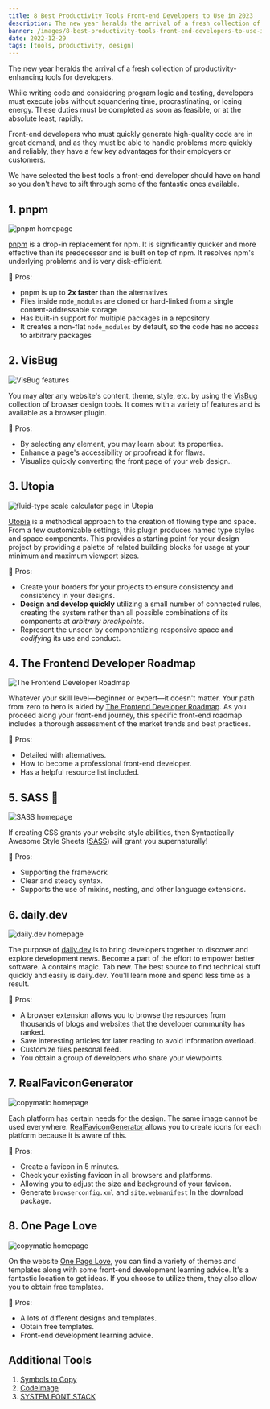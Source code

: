 ```yaml
---
title: 8 Best Productivity Tools Front-end Developers to Use in 2023
description: The new year heralds the arrival of a fresh collection of productivity-enhancing tools for developers. While writing code and considering program logic and testing, developers must execute jobs without squandering time, procrastinating, or losing energy. These duties must be completed as soon as feasible, or at the absolute least, rapidly.
banner: /images/8-best-productivity-tools-front-end-developers-to-use-in-2023/og.jpeg
date: 2022-12-29
tags: [tools, productivity, design]
---
```


The new year heralds the arrival of a fresh collection of productivity-enhancing tools for developers.

While writing code and considering program logic and testing, developers must execute jobs without squandering time, procrastinating, or losing energy. These duties must be completed as soon as feasible, or at the absolute least, rapidly.

Front-end developers who must quickly generate high-quality code are in great demand, and as they must be able to handle problems more quickly and reliably, they have a few key advantages for their employers or customers.

We have selected the best tools a front-end developer should have on hand so you don't have to sift through some of the fantastic ones available.

## 1. pnpm

<Image
  src="/images/8-best-productivity-tools-front-end-developers-to-use-in-2023/screencapture-pnpm-io-2022-12-29-07_59_22.png"
  alt="pnpm homepage"
/>

[pnpm](https://www.npmjs.com/) is a drop-in replacement for npm. It is significantly
quicker and more effective than its predecessor and is built on top of npm. It resolves
npm's underlying problems and is very disk-efficient.

🥳 Pros:

- pnpm is up to **2x faster** than the alternatives
- Files inside `node_modules` are cloned or hard-linked from a single content-addressable storage
- Has built-in support for multiple packages in a repository
- It creates a non-flat `node_modules` by default, so the code has no access to arbitrary packages

## 2. VisBug

<Image
  src="/images/8-best-productivity-tools-front-end-developers-to-use-in-2023/visbug-3-3585024467.png"
  alt="VisBug features"
/>

You may alter any website's content, theme, style, etc. by using the [VisBug](https://visbug.web.app/) collection of browser design tools. It comes with a variety of features and is available as a browser plugin.

🥳 Pros:

- By selecting any element, you may learn about its properties.
- Enhance a page's accessibility or proofread it for flaws.
- Visualize quickly converting the front page of your web design..

## 3. Utopia

<Image
  src="/images/8-best-productivity-tools-front-end-developers-to-use-in-2023/screencapture-utopia-fyi-type-calculator-2022-12-29-08_33_21.png"
  alt="fluid-type scale calculator page in Utopia"
/>

[Utopia](https://utopia.fyi/) is a methodical approach to the creation of flowing type and space. From a few customizable settings, this plugin produces named type styles and space components. This provides a starting point for your design project by providing a palette of related building blocks for usage at your minimum and maximum viewport sizes.

🥳 Pros:

- Create your borders for your projects to ensure consistency and consistency in your designs.
- **Design and develop quickly** utilizing a small number of connected rules, creating the system rather than all possible combinations of its components at _arbitrary breakpoints_.
- Represent the unseen by componentizing responsive space and _codifying_ its use and conduct.

## 4. The Frontend Developer Roadmap

<Image
  src="/images/8-best-productivity-tools-front-end-developers-to-use-in-2023/screencapture-roadmap-sh-frontend-2022-12-29-08_12_33.png"
  alt="The Frontend Developer Roadmap"
/>

Whatever your skill level—beginner or expert—it doesn't matter. Your path from zero to hero is aided by [The Frontend Developer Roadmap](https://roadmap.sh/frontend). As you proceed along your front-end journey, this specific front-end roadmap includes a thorough assessment of the market trends and best practices.

🥳 Pros:

- Detailed with alternatives.
- How to become a professional front-end developer.
- Has a helpful resource list included.

## 5. SASS 💖

<Image
  src="/images/8-best-productivity-tools-front-end-developers-to-use-in-2023/screencapture-sass-lang-2022-12-29-08_23_49.png"
  alt="SASS homepage"
/>

If creating CSS grants your website style abilities, then Syntactically Awesome Style Sheets ([SASS](https://sass-lang.com/)) will grant you supernaturally!

🥳 Pros:

- Supporting the framework
- Clear and steady syntax.
- Supports the use of mixins, nesting, and other language extensions.

## 6. daily.dev

<Image
  src="/images/8-best-productivity-tools-front-end-developers-to-use-in-2023/screencapture-daily-dev-2022-12-29-08_25_57.png"
  alt="daily.dev homepage"
/>

The purpose of [daily.dev](https://daily.dev/) is to bring developers together to discover and explore development news. Become a part of the effort to empower better software. A contains magic. Tab new. The best source to find technical stuff quickly and easily is daily.dev. You'll learn more and spend less time as a result.

🥳 Pros:

- A browser extension allows you to browse the resources from thousands of blogs and websites that the developer community has ranked.
- Save interesting articles for later reading to avoid information overload.
- Customize files personal feed.
- You obtain a group of developers who share your viewpoints.

## 7. RealFaviconGenerator

<Image
  src="/images/8-best-productivity-tools-front-end-developers-to-use-in-2023/screencapture-realfavicongenerator-net-2022-12-29-10_24_11.png"
  alt="copymatic homepage"
/>

Each platform has certain needs for the design. The same image cannot be used everywhere. [RealFaviconGenerator](https://realfavicongenerator.net/) allows you to create icons for each platform because it is aware of this.

🥳 Pros:

- Create a favicon in 5 minutes.
- Check your existing favicon in all browsers and platforms.
- Allowing you to adjust the size and background of your favicon.
- Generate `browserconfig.xml` and `site.webmanifest` In the download package.

## 8. One Page Love

<Image
  src="/images/8-best-productivity-tools-front-end-developers-to-use-in-2023/screencapture-onepagelove-2022-12-29-09_57_26.png"
  alt="copymatic homepage"
/>

On the website [One Page Love](https://onepagelove.com/), you can find a variety of themes and templates along with some front-end development learning advice. It's a fantastic location to get ideas. If you choose to utilize them, they also allow you to obtain free templates.

🥳 Pros:

- A lots of different designs and templates.
- Obtain free templates.
- Front-end development learning advice.

## Additional Tools

1. [Symbols to Copy](https://symbols.wentin.net/)
2. [CodeImage](https://app.codeimage.dev/)
3. [SYSTEM FONT STACK](https://systemfontstack.com/)
